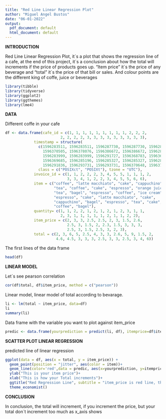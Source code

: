 ```yaml
---
title: "Red Line Linear Regression Plot"
author: "Miguel Angel Bustos"
date: "06-01-2022"
output:
  pdf_document: default
  html_document: default
---
```


**INTRODUCTION**

Red Line Linear Regression Plot, it´s a plot that shows the regression line of a cafe, at the end of this project, it´s a conclusion about how the total will increments if the price of products goes up. "Item price" it´s the price of any beverage and "total" it´s the price of that bill or sales. And colour points are the different king of coffe, juice or beverages



```r
library(tibble)
library(tidyverse)
library(ggplot2)
library(ggthemes)
library(lme4)
```


**DATA**

Different coffe in your cafe

```r
df <- data.frame(cafe_id = c(1, 1, 1, 1, 1, 1, 1, 1, 1, 2, 2, 2,
                         2, 2, 2, 2, 3, 3, 3, 3, 3, 3, 3, 3, 3),
             timestamp = structure(
               c(1596283511, 1596283511, 1596287730, 1596287730, 1596287730,
                 1596370505, 1596378076, 1596386672, 1596386672, 1596283999,
                 1596283999, 1596283999, 1596291727, 1596368783, 1596368783,
                 1596369685, 1596285196, 1596285327, 1596285327, 1596286869,
                 1596291836, 1596293731, 1596293731, 1596370648, 1596370648),
               class = c("POSIXct", "POSIXt"), tzone = "UTC"),
             invoice_id = c(1, 1, 2, 2, 2, 3, 4, 5, 5, 1, 1, 1, 2,
                            3, 3, 4, 1, 2, 2, 3, 4, 5, 5, 6, 6),
             item = c("coffee", "latte macchiato", "cake", "cappuchino",
                      "tea", "coffee", "cake", "espresso", "orange juice",
                      "tea", "bagel", "espresso", "coffee", "ice cream",
                      "espresso", "cake", "latte macchiato", "cake",
                      "cappuchino", "bagel", "espresso", "tea", "cake",
                      "coffee", "bagel"),
             quantity= c(1, 1, 2, 2, 1, 2, 1, 2, 1, 2, 3, 1, 1,
                         2, 3, 1, 1, 1, 1, 1, 2, 1, 1, 2, 2),
             item_price = c(2, 3, 3, 2.5, 2.5, 2, 3, 1.5, 2.6,
                            2.5, 3, 1.5, 2, 2.3, 1.5, 3, 3, 3,
                            2.5, 3, 1.5, 2.5, 3, 2, 3),
             total = c(2, 3, 6, 5, 2.5, 4, 3, 3, 2.6, 5, 9, 1.5, 2,
                       4.6, 4.5, 3, 3, 3, 2.5, 3, 3, 2.5, 3, 4, 6))

```


The first lines of the data frame

```r
head(df)
```


**LINEAR MODEL**

Let´s see pearson correlation

```r

cor(df$total, df$item_price, method = c("pearson"))
```


Linear model, linear model of total according to bevarage.

```r

li <- lm(total ~ item_price, data=df)
li
summary(li)


```


Data frame with the variable you want to plot against item_price

```r
predic <- data.frame(yourprediction = predict(li, df), itemprice=df$item_price)

```


**SCATTER PLOT LINEAR REGRESSION**

predicted line of linear regression

```r

ggplot(data = df, aes(x = total, y = item_price)) +
  geom_point(position = "jitter", aes(color = item))+
  geom_line(color='red',data = predic, aes(x=yourprediction, y=itemprice))+
  ylab("This is your item price")+
  xlab("This is how your Total increments")+
  ggtitle("Red Regression Line", subtitle = "item_price is red line, that increments")+
  theme_economist()
```


**CONCLUSION**

In conclusion, the total will increment, if you increment the price, but your total don´t increment too much as x_axis shows

